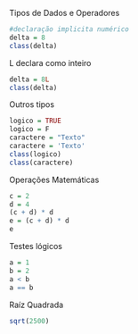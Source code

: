 Tipos de Dados e Operadores
```r
#declaração implicita numérico
delta = 8
class(delta)
```

L declara como inteiro
```r
delta = 8L
class(delta)
```

Outros tipos
```r
logico = TRUE
logico = F
caractere = "Texto"
caractere = 'Texto'
class(logico)
class(caractere)
```

Operações Matemáticas
```r

c = 2
d = 4
(c + d) * d
e = (c + d) * d
e
```

Testes lógicos
```r
a = 1
b = 2
a < b
a == b
```

Raíz Quadrada
```r
sqrt(2500)
```
